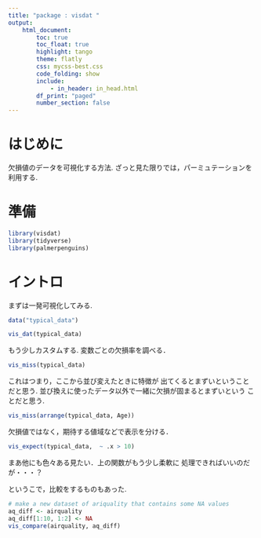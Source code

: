 ```yaml
---
title: "package : visdat "
output:
    html_document:
        toc: true
        toc_float: true
        highlight: tango
        theme: flatly
        css: mycss-best.css
        code_folding: show
        include:
            - in_header: in_head.html
        df_print: "paged"
        number_section: false
---
```



# はじめに

欠損値のデータを可視化する方法. 
ざっと見た限りでは，パーミュテーションを利用する. 


# 準備

```r
library(visdat)
library(tidyverse)
library(palmerpenguins)
```


# イントロ


まずは一発可視化してみる. 

```r
data("typical_data")

vis_dat(typical_data)
```


もう少しカスタムする. 
変数ごとの欠損率を調べる．

```r
vis_miss(typical_data)
```


これはつまり，ここから並び変えたときに特徴が
出てくるとまずいということだと思う. 
並び換えに使ったデータ以外で一緒に欠損が固まるとまずいという
ことだと思う. 

```r
vis_miss(arrange(typical_data, Age))
```


欠損値ではなく，期待する値域などで表示を分ける．

```r
vis_expect(typical_data,  ~ .x > 10)
```



まあ他にも色々ある見たい．上の関数がもう少し柔軟に
処理できればいいのだが・・・？

というこで，比較をするものもあった.

```r
# make a new dataset of ariquality that contains some NA values
aq_diff <- airquality
aq_diff[1:10, 1:2] <- NA
vis_compare(airquality, aq_diff)
```






















